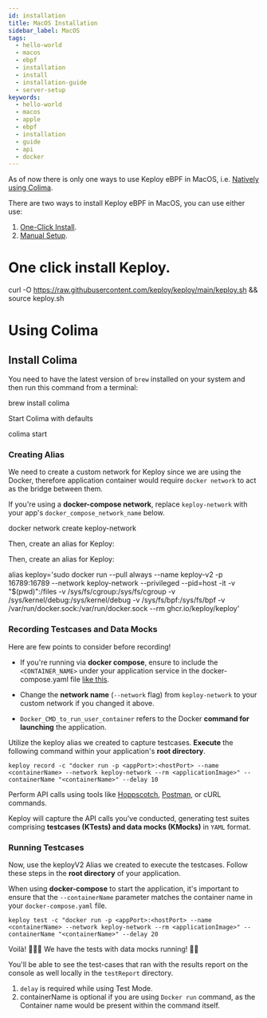 ```yaml
---
id: installation
title: MacOS Installation
sidebar_label: MacOS
tags:
  - hello-world
  - macos
  - ebpf
  - installation
  - install
  - installation-guide
  - server-setup
keywords:
  - hello-world
  - macos
  - apple
  - ebpf
  - installation
  - guide
  - api
  - docker
---
```



As of now there is only one ways to use Keploy eBPF in MacOS, i.e. [Natively using Colima](#using-colima).

There are two ways to install Keploy eBPF in MacOS, you can use either use:

1. [One-Click Install](#one-click-install-keploy).
2. [Manual Setup](#using-colima).

# One click install Keploy.

<CodeBlock>curl -O https://raw.githubusercontent.com/keploy/keploy/main/keploy.sh && source keploy.sh</CodeBlock>

# Using Colima

## Install Colima

You need to have the latest version of `brew` installed on your system and then run this command from a terminal:

<CodeBlock language="zsh">brew install colima </CodeBlock>

Start Colima with defaults

<CodeBlock language="zsh">colima start</CodeBlock>

### Creating Alias

We need to create a custom network for Keploy since we are using the Docker, therefore application container would require `docker network` to act as the bridge between them.

If you're using a **docker-compose network**, replace `keploy-network` with your app's `docker_compose_network_name` below.

<CodeBlock language="zsh">docker network create keploy-network</CodeBlock>

Then, create an alias for Keploy:

Then, create an alias for Keploy:

<CodeBlock language="shell">alias keploy='sudo docker run --pull always --name keploy-v2 -p 16789:16789 --network keploy-network --privileged --pid=host -it -v "$(pwd)":/files -v /sys/fs/cgroup:/sys/fs/cgroup -v /sys/kernel/debug:/sys/kernel/debug -v /sys/fs/bpf:/sys/fs/bpf -v /var/run/docker.sock:/var/run/docker.sock --rm ghcr.io/keploy/keploy'</CodeBlock>

### Recording Testcases and Data Mocks

Here are few points to consider before recording!

- If you're running via **docker compose**, ensure to include the `<CONTAINER_NAME>` under your application service in the docker-compose.yaml file [like this](https://github.com/keploy/samples-python/blob/9d6cf40da2eb75f6e035bedfb30e54564785d5c9/flask-mongo/docker-compose.yml#L14).

- Change the **network name** (`--network` flag) from `keploy-network` to your custom network if you changed it above.
- `Docker_CMD_to_run_user_container` refers to the Docker **command for launching** the application.

Utilize the keploy alias we created to capture testcases. **Execute** the following command within your application's **root directory**.

```shell
keploy record -c "docker run -p <appPort>:<hostPort> --name <containerName> --network keploy-network --rm <applicationImage>" --containerName "<containerName>" --delay 10
```

Perform API calls using tools like [Hoppscotch](https://hoppscotch.io/), [Postman](https://www.postman.com/), or cURL commands.

Keploy will capture the API calls you've conducted, generating test suites comprising **testcases (KTests) and data mocks (KMocks)** in `YAML` format.

### Running Testcases

Now, use the keployV2 Alias we created to execute the testcases. Follow these steps in the **root directory** of your application.

When using **docker-compose** to start the application, it's important to ensure that the `--containerName` parameter matches the container name in your `docker-compose.yaml` file.

```shell
keploy test -c "docker run -p <appPort>:<hostPort> --name <containerName> --network keploy-network --rm <applicationImage>" --containerName "<containerName>" --delay 20
```

Voilà! 🧑🏻‍💻 We have the tests with data mocks running! 🐰🎉

You'll be able to see the test-cases that ran with the results report on the console as well locally in the `testReport` directory.

1. `delay` is required while using Test Mode.
2. containerName is optional if you are using `Docker run` command, as the Container name would be present within the command itself.
